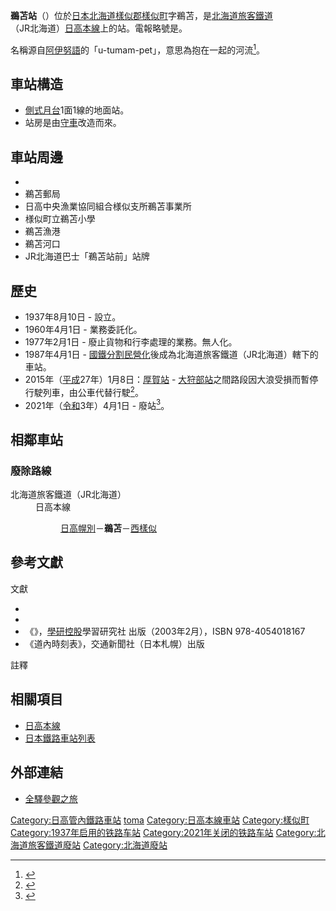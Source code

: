 {{noteTA
|T=zh-tw:鵜苫車站;zh-hk:鵜苫站;zh-cn:鹈苫站;
|1=zh-tw:鵜苫車站;zh-hk:鵜苫站;zh-cn:鹈苫站;}}
{{日本車站資訊
|公司色 = #ccc
|文字色 = 
|站名 = 鵜苫站
|圖片 = JR_Hidaka-Main-Line_Utoma_Station_building.jpg
|pxl = 
|圖片說明 = 站房（2017年9月）
|日文原名 = 鵜苫
|平假名 = うとま
|羅馬拼音 =  Utoma
|副站名 = 
|所屬公司 = [[File:JR_logo_(hokkaido).svg|23px]][[北海道旅客鐵道|北海道旅客鐵道]]（JR北海道）
|所屬路線 = [[日高本線|日高本線]]
|前一站 = [[日高幌別站|日高幌別]]
|前一站距離 = 4.2
|後一站距離 = 2.5
|後一站 =  [[西樣似站|西樣似]]
|距離 = 141.1
|起點站 = [[苫小牧站|苫小牧]]
|電報略號 = ウト
|車站編號 = 
|停站路線數 = 
|所在地 = {{JPN}}[[北海道|北海道]][[樣似郡|樣似郡]][[樣似町|樣似町]]字鵜苫
|車站構造 = 地面站
|月台配置 = 1面1線
|啟用年月日 = 1937年（[[昭和|昭和]]12年）8月10日
|廢站年月日 = 2021年（[[令和|令和]]3年）4月1日
|乘客人數 = 18
|上下車人次 = 
|統計年度 = 1992
|轉車 = 
|備註 = 無人車站
|全寬備註 = 
}}

'''鵜苫站'''（{{jpn|j=鵜苫駅|hg=うとまえき|rm=Utoma eki|f=y}}）位於[[日本|日本]][[北海道|北海道]][[樣似郡|樣似郡]][[樣似町|樣似町]]字鵜苫，是[[北海道旅客鐵道|北海道旅客鐵道]]（JR北海道）[[日高本線|日高本線]]上的站。電報略號是'''{{lang|ja|ウト}}'''。

名稱源自[[阿伊努語|阿伊努語]]的「u-tumam-pet」，意思為抱在一起的河流<ref>{{Cite web|url=http://www.pref.hokkaido.lg.jp/ks/ass/grp/1120P.pdf|title=アイヌ語地名リスト|accessdate=2017-08-16|author=北海道庁|date=|publisher=北海道庁|archive-date=2018-04-17|archive-url=https://web.archive.org/web/20180417012737/http://www.pref.hokkaido.lg.jp/ks/ass/grp/1120P.pdf|dead-url=no}}</ref>。

== 車站構造 ==
* [[側式月台|側式月台]]1面1線的地面站。
* 站房是由[[守車|守車]]改造而來。

== 車站周邊 ==
* {{Link-ja|國道336號|国道336号}}
* 鵜苫郵局
* 日高中央漁業協同組合様似支所鵜苫事業所
* 様似町立鵜苫小學
* 鵜苫漁港
* 鵜苫河口
* JR北海道巴士「鵜苫站前」站牌

== 歷史 ==
* 1937年8月10日 - 設立。
* 1960年4月1日 - 業務委託化。
* 1977年2月1日 - 廢止貨物和行李處理的業務。無人化。
* 1987年4月1日 - [[國鐵分割民營化|國鐵分割民營化]]後成為北海道旅客鐵道（JR北海道）轄下的車站。
* 2015年（[[平成|平成]]27年）1月8日：[[厚賀站|厚賀站]] - [[大狩部站|大狩部站]]之間路段因大浪受損而暫停行駛列車，由公車代替行駛<ref name="JR">{{Cite press release|url=http://www.jrhokkaido.co.jp/press/2015/150113-3.pdf|archiveurl=https://web.archive.org/web/20150115032522/http://www.jrhokkaido.co.jp/press/2015/150113-3.pdf|format=PDF|language=ja|title=日高線 厚賀〜大狩部間 67k506m 付近における盛土流出について|publisher=北海道旅客鉄道|date=2015-01-13|accessdate=2020-10-30|archivedate=2015-01-15}}</ref>。
* 2021年（[[令和|令和]]3年）4月1日 - 廢站<ref>{{cite news |title=ＪＲ日高線の鵡川・様似間廃止 転換バスの運行開始で記念式典 |url=https://www3.nhk.or.jp/sapporo-news/20210401/7000032436.html |accessdate=2021-04-01 |publisher=NHK |date=2021-04-01 |language=ja |archive-date=2021-04-01 |archive-url=https://web.archive.org/web/20210401033608/https://www3.nhk.or.jp/sapporo-news/20210401/7000032436.html |dead-url=no }}</ref>。


== 相鄰車站 ==
===廢除路線===
; 北海道旅客鐵道（JR北海道）
: 日高本線
:: [[日高幌別站|日高幌別]]－'''鵜苫'''－[[西樣似站|西樣似]]

==參考文獻==
;文獻
*{{clref|今尾惠介|2008|ref= {{cite isbn|9784107900197|ref=harv|noedit}}}}
*{{clref|本久公洋|2008|ref= {{cite isbn|9784894534643|ref=harv|noedit}}}}
* 《{{lang|ja|JR全線・全駅舎 東日本編}}》，[[學研控股|學研控股]]學習研究社 出版（2003年2月），ISBN 978-4054018167
* 《道內時刻表》，交通新聞社（日本札幌）出版

;註釋
<references/>

==相關項目==
* [[日高本線|日高本線]]
* [[日本鐵路車站列表|日本鐵路車站列表]]

== 外部連結 ==
* {{ja}}[http://www.tsuchibuta.com/jr-hokkaido/hidakaline/27utoma/27utoma.htm 全驛參觀之旅] {{Wayback|url=http://www.tsuchibuta.com/jr-hokkaido/hidakaline/27utoma/27utoma.htm |date=20160813195531 }}

{{日高本線}}
{{DEFAULTSORT:Utoma}}
[[Category:日高管內鐵路車站|Category:日高管內鐵路車站]]
[[Category:日本鐵路車站_U|toma]]
[[Category:日高本線車站|Category:日高本線車站]]
[[Category:樣似町|Category:樣似町]]
[[Category:1937年启用的铁路车站|Category:1937年启用的铁路车站]]
[[Category:2021年关闭的铁路车站|Category:2021年关闭的铁路车站]]
[[Category:北海道旅客鐵道廢站|Category:北海道旅客鐵道廢站]]
[[Category:北海道廢站|Category:北海道廢站]]